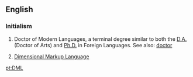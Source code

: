==English==

===Initialism===
{{rfc-header|Initialism}}
{{head|en|initialism}}

# Doctor of Modern Languages, a terminal degree similar to both the [[D.A.]] (Doctor of Arts) and [[Ph.D.]] in Foreign Languages. See also: [[doctor]]
# {{label|en|computing}} [[dimensional markup language|Dimensional Markup Language]]

[[pt:DML]]